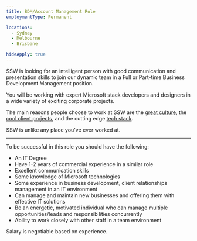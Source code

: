 ```yaml
---
title: BDM/Account Management Role
employmentType: Permanent

locations: 
  - Sydney
  - Melbourne
  - Brisbane

hideApply: true
---
```

        
SSW is looking for an intelligent person with good communication and presentation skills to join our dynamic team in a Full or Part-time Business Development Management position.


You will be working with expert Microsoft stack developers and designers in a wide variety of exciting corporate projects.  


 The main reasons people choose to work at SSW are the [great culture](https://www.ssw.com.au/ssw/Company/Culture), the [cool client projects](https://www.ssw.com.au/ssw/Company/Clients), and the cutting edge [tech stack](https://www.ssw.com.au/ssw/Consulting/Default.aspx).  


 SSW is unlike any place you've ever worked at.




---


To be successful in this role you should have the following:


* An IT Degree
* Have 1-2 years of commercial experience in a similar role
* Excellent communication skills
* Some knowledge of Microsoft technologies
* Some experience in business development, client relationships management in an IT environment
* Can manage and maintain new businesses and offering them with effective IT solutions
* Be an energetic, motivated individual who can manage multiple opportunities/leads and responsibilities concurrently
* Ability to work closely with other staff in a team environment


Salary is negotiable based on experience.


